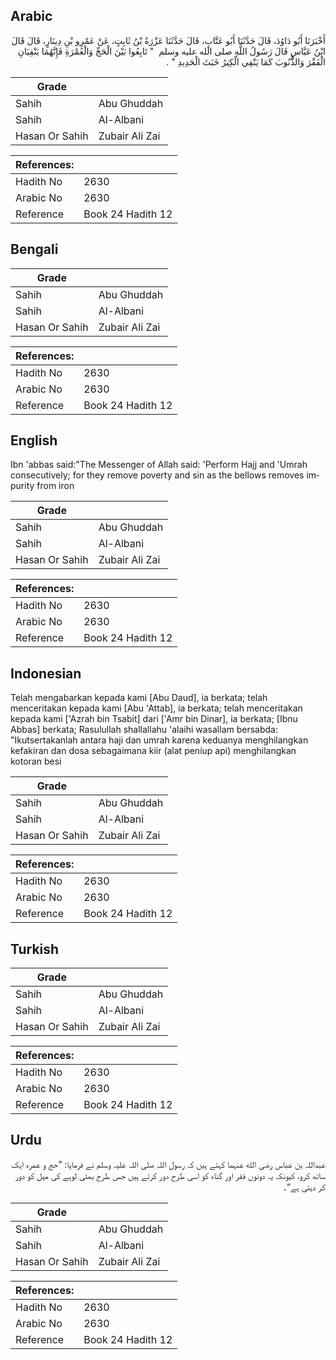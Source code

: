 ## Arabic


<div dir="rtl" lang="ar" style={{fontSize:'larger',backgroundColor:'#f8f9fa',padding:20}}>
أَخْبَرَنَا أَبُو دَاوُدَ، قَالَ حَدَّثَنَا أَبُو عَتَّابٍ، قَالَ حَدَّثَنَا عَزْرَةُ بْنُ ثَابِتٍ، عَنْ عَمْرِو بْنِ دِينَارٍ، قَالَ قَالَ ابْنُ عَبَّاسٍ قَالَ رَسُولُ اللَّهِ صلى الله عليه وسلم ‏ "‏ تَابِعُوا بَيْنَ الْحَجِّ وَالْعُمْرَةِ فَإِنَّهُمَا يَنْفِيَانِ الْفَقْرَ وَالذُّنُوبَ كَمَا يَنْفِي الْكِيرُ خَبَثَ الْحَدِيدِ ‏"‏ ‏.‏
</div>
<div style={{backgroundColor:'#f8f9fa',padding:20, marginBottom: 10}}><table> <thead> <tr> <th>Grade</th> <th></th> </tr> </thead> <tbody> <tr><td>Sahih</td><td>Abu Ghuddah</td></tr><tr><td>Sahih</td><td>Al-Albani</td></tr><tr><td>Hasan Or Sahih</td><td>Zubair Ali Zai</td></tr></tbody></table><table> <thead> <tr> <th>References:</th> <th></th> </tr> </thead> <tbody><tr><td>Hadith No</td><td>2630</td></tr><tr><td>Arabic No</td><td>2630</td></tr><tr><td>Reference</td><td>Book 24 Hadith 12</td></tr></tbody></table></div>

## Bengali


<div dir="ltr" lang="bn" style={{fontSize:'larger',backgroundColor:'#f8f9fa',padding:20}}>

</div>
<div style={{backgroundColor:'#f8f9fa',padding:20, marginBottom: 10}}><table> <thead> <tr> <th>Grade</th> <th></th> </tr> </thead> <tbody> <tr><td>Sahih</td><td>Abu Ghuddah</td></tr><tr><td>Sahih</td><td>Al-Albani</td></tr><tr><td>Hasan Or Sahih</td><td>Zubair Ali Zai</td></tr></tbody></table><table> <thead> <tr> <th>References:</th> <th></th> </tr> </thead> <tbody><tr><td>Hadith No</td><td>2630</td></tr><tr><td>Arabic No</td><td>2630</td></tr><tr><td>Reference</td><td>Book 24 Hadith 12</td></tr></tbody></table></div>

## English


<div dir="ltr" lang="en" style={{fontSize:'larger',backgroundColor:'#f8f9fa',padding:20}}>
Ibn 'abbas said:"The Messenger of Allah said: 'Perform Hajj and 'Umrah consecutively; for they remove poverty and sin as the bellows removes impurity from iron
</div>
<div style={{backgroundColor:'#f8f9fa',padding:20, marginBottom: 10}}><table> <thead> <tr> <th>Grade</th> <th></th> </tr> </thead> <tbody> <tr><td>Sahih</td><td>Abu Ghuddah</td></tr><tr><td>Sahih</td><td>Al-Albani</td></tr><tr><td>Hasan Or Sahih</td><td>Zubair Ali Zai</td></tr></tbody></table><table> <thead> <tr> <th>References:</th> <th></th> </tr> </thead> <tbody><tr><td>Hadith No</td><td>2630</td></tr><tr><td>Arabic No</td><td>2630</td></tr><tr><td>Reference</td><td>Book 24 Hadith 12</td></tr></tbody></table></div>

## Indonesian


<div dir="ltr" lang="id" style={{fontSize:'larger',backgroundColor:'#f8f9fa',padding:20}}>
Telah mengabarkan kepada kami [Abu Daud], ia berkata; telah menceritakan kepada kami [Abu 'Attab], ia berkata; telah menceritakan kepada kami ['Azrah bin Tsabit] dari ['Amr bin Dinar], ia berkata; [Ibnu Abbas] berkata; Rasulullah shallallahu 'alaihi wasallam bersabda: "Ikutsertakanlah antara haji dan umrah karena keduanya menghilangkan kefakiran dan dosa sebagaimana kiir (alat peniup api) menghilangkan kotoran besi
</div>
<div style={{backgroundColor:'#f8f9fa',padding:20, marginBottom: 10}}><table> <thead> <tr> <th>Grade</th> <th></th> </tr> </thead> <tbody> <tr><td>Sahih</td><td>Abu Ghuddah</td></tr><tr><td>Sahih</td><td>Al-Albani</td></tr><tr><td>Hasan Or Sahih</td><td>Zubair Ali Zai</td></tr></tbody></table><table> <thead> <tr> <th>References:</th> <th></th> </tr> </thead> <tbody><tr><td>Hadith No</td><td>2630</td></tr><tr><td>Arabic No</td><td>2630</td></tr><tr><td>Reference</td><td>Book 24 Hadith 12</td></tr></tbody></table></div>

## Turkish


<div dir="ltr" lang="tr" style={{fontSize:'larger',backgroundColor:'#f8f9fa',padding:20}}>

</div>
<div style={{backgroundColor:'#f8f9fa',padding:20, marginBottom: 10}}><table> <thead> <tr> <th>Grade</th> <th></th> </tr> </thead> <tbody> <tr><td>Sahih</td><td>Abu Ghuddah</td></tr><tr><td>Sahih</td><td>Al-Albani</td></tr><tr><td>Hasan Or Sahih</td><td>Zubair Ali Zai</td></tr></tbody></table><table> <thead> <tr> <th>References:</th> <th></th> </tr> </thead> <tbody><tr><td>Hadith No</td><td>2630</td></tr><tr><td>Arabic No</td><td>2630</td></tr><tr><td>Reference</td><td>Book 24 Hadith 12</td></tr></tbody></table></div>

## Urdu


<div dir="rtl" lang="ur" style={{fontSize:'larger',backgroundColor:'#f8f9fa',padding:20}}>
عبداللہ بن عباس رضی الله عنہما کہتے ہیں کہ رسول اللہ صلی اللہ علیہ وسلم نے فرمایا: ”حج و عمرہ ایک ساتھ کرو، کیونکہ یہ دونوں فقر اور گناہ کو اسی طرح دور کرتے ہیں جس طرح بھٹی لوہے کی میل کو دور کر دیتی ہے“۔
</div>
<div style={{backgroundColor:'#f8f9fa',padding:20, marginBottom: 10}}><table> <thead> <tr> <th>Grade</th> <th></th> </tr> </thead> <tbody> <tr><td>Sahih</td><td>Abu Ghuddah</td></tr><tr><td>Sahih</td><td>Al-Albani</td></tr><tr><td>Hasan Or Sahih</td><td>Zubair Ali Zai</td></tr></tbody></table><table> <thead> <tr> <th>References:</th> <th></th> </tr> </thead> <tbody><tr><td>Hadith No</td><td>2630</td></tr><tr><td>Arabic No</td><td>2630</td></tr><tr><td>Reference</td><td>Book 24 Hadith 12</td></tr></tbody></table></div>